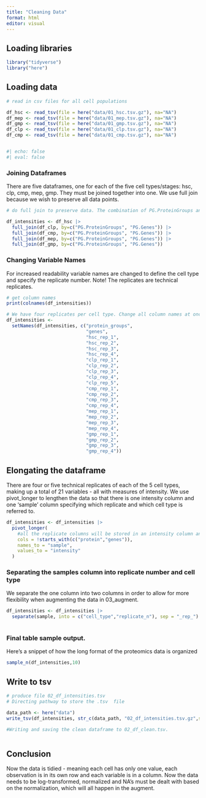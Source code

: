 ```yaml
---
title: "Cleaning Data"
format: html
editor: visual
---
```


## Loading libraries

```r
library("tidyverse")
library("here")
```

## Loading data

```r
# read in csv files for all cell populations

df_hsc <- read_tsv(file = here("data/01_hsc.tsv.gz"), na="NA")
df_mep <- read_tsv(file = here("data/01_mep.tsv.gz"), na="NA")
df_gmp <- read_tsv(file = here("data/01_gmp.tsv.gz"), na="NA")
df_clp <- read_tsv(file = here("data/01_clp.tsv.gz"), na="NA")
df_cmp <- read_tsv(file = here("data/01_cmp.tsv.gz"), na="NA")


#| echo: false
#| eval: false
```

### Joining Dataframes

There are five dataframes, one for each of the five cell types/stages: hsc, clp, cmp, mep, gmp. They must be joined together into one. We use full join because we wish to preserve all data points.

```r

# do full join to preserve data. The combination of PG.ProteinGroups and PG.Genes is the same for all data frames, so we join by both columns

df_intensities <- df_hsc |> 
  full_join(df_clp, by=c("PG.ProteinGroups", "PG.Genes")) |> 
  full_join(df_cmp, by=c("PG.ProteinGroups", "PG.Genes")) |> 
  full_join(df_mep, by=c("PG.ProteinGroups", "PG.Genes")) |>
  full_join(df_gmp, by=c("PG.ProteinGroups", "PG.Genes")) 


```

### Changing Variable Names

For increased readability variable names are changed to define the cell type and specify the replicate number. Note! The replicates are technical replicates.

```r
# get column names
print(colnames(df_intensities))

# We have four replicates per cell type. Change all column names at once for easier readability.
df_intensities <- 
  setNames(df_intensities, c("protein_groups",
                             "genes",
                             "hsc_rep_1",
                             "hsc_rep_2",
                             "hsc_rep_3",
                             "hsc_rep_4",
                             "clp_rep_1",
                             "clp_rep_2",
                             "clp_rep_3",
                             "clp_rep_4",
                             "clp_rep_5",
                             "cmp_rep_1",
                             "cmp_rep_2",
                             "cmp_rep_3",
                             "cmp_rep_4",
                             "mep_rep_1",
                             "mep_rep_2",
                             "mep_rep_3",
                             "mep_rep_4",
                             "gmp_rep_1",
                             "gmp_rep_2",
                             "gmp_rep_3",
                             "gmp_rep_4"))
```

## Elongating the dataframe

There are four or five technical replicates of each of the 5 cell types, making up a total of 21 variables - all with measures of intensity. We use pivot_longer to lengthen the data so that there is one intensity column and one 'sample' column specifying which replicate and which cell type is referred to.

```r
df_intensities <- df_intensities |> 
  pivot_longer(
    #all the replicate columns will be stored in an intensity column and a sample column
    cols = !starts_with(c("protein","genes")), 
    names_to = "sample", 
    values_to = "intensity"
  )
```

### Separating the samples column into replicate number and cell type

We separate the one column into two columns in order to allow for more flexibility when augmenting the data in 03_augment.

```r
df_intensities <- df_intensities |> 
  separate(sample, into = c("cell_type","replicate_n"), sep = "_rep_")
  

```

### Final table sample output.

Here's a snippet of how the long format of the proteomics data is organized

```r
sample_n(df_intensities,10)

```

## Write to tsv

```r

# produce file 02_df_intensities.tsv
# Directing pathway to store the .tsv  file

data_path <- here("data")
write_tsv(df_intensities, str_c(data_path, "02_df_intensities.tsv.gz",sep = "/"))

#Writing and saving the clean dataframe to 02_df_clean.tsv.



```

## Conclusion

Now the data is tidied - meaning each cell has only one value, each observation is in its own row and each variable is in a column. Now the data needs to be log-transformed, normalized and NA's must be dealt with based on the normalization, which will all happen in the augment.
